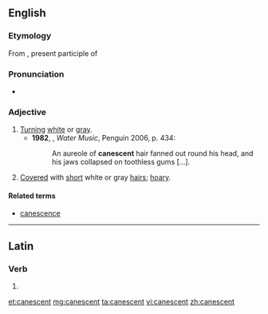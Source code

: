 ==English==

===Etymology===
From {{etyl|la|en}} {{term|canescens||lang=la}}, present participle of {{term|canesco|canescere|lang=la|to become gray or white}}

===Pronunciation===
*{{a|UK}} {{IPA|/kəˈnɛsənt/}}

===Adjective===
{{en-adj}}

# [[turn|Turn]]ing [[white]] or [[gray]].
#*'''1982''', {{w|TC Boyle}}, ''Water Music'', Penguin 2006, p. 434:
#*:An aureole of '''canescent''' hair fanned out round his head, and his jaws collapsed on toothless gums […].
# {{context|botany}} [[cover|Cover]]ed with [[short]] white or gray [[hair]]s; [[hoary]].

====Related terms====
* [[canescence]]

----

==Latin==

===Verb===
{{la-verb-form|cānēscent}}

# {{conjugation of|canesco|cānēscō|3|p|fut|act|ind|lang=la}}

[[et:canescent]]
[[mg:canescent]]
[[ta:canescent]]
[[vi:canescent]]
[[zh:canescent]]